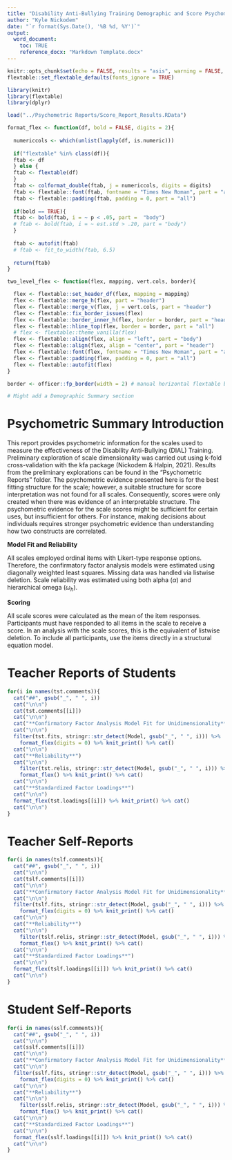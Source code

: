 ```yaml
---
title: "Disability Anti-Bullying Training Demographic and Score Psychometric Summary"
author: "Kyle Nickodem"
date: "`r format(Sys.Date(), '%B %d, %Y')`"
output: 
  word_document:
    toc: TRUE
    reference_docx: "Markdown Template.docx"
---
```


```r

knitr::opts_chunk$set(echo = FALSE, results = "asis", warning = FALSE, message = FALSE)
flextable::set_flextable_defaults(fonts_ignore = TRUE)

library(knitr)
library(flextable)
library(dplyr)

load("../Psychometric Reports/Score_Report_Results.RData")

format_flex <- function(df, bold = FALSE, digits = 2){
  
  numericcols <- which(unlist(lapply(df, is.numeric)))
  
  if("flextable" %in% class(df)){
  ftab <- df
  } else {
  ftab <- flextable(df)  
  }
  ftab <- colformat_double(ftab, j = numericcols, digits = digits)
  ftab <- flextable::font(ftab, fontname = "Times New Roman", part = "all")
  ftab <- flextable::padding(ftab, padding = 0, part = "all")
  
  if(bold == TRUE){
  ftab <- bold(ftab, i = ~ p < .05, part =  "body")
  # ftab <- bold(ftab, i = ~ est.std > .20, part = "body")
  }
  
  ftab <- autofit(ftab)
  # ftab <- fit_to_width(ftab, 6.5)
  
  return(ftab)
}

two_level_flex <- function(flex, mapping, vert.cols, border){

  flex <- flextable::set_header_df(flex, mapping = mapping)
  flex <- flextable::merge_h(flex, part = "header")
  flex <- flextable::merge_v(flex, j = vert.cols, part = "header")
  flex <- flextable::fix_border_issues(flex)
  flex <- flextable::border_inner_h(flex, border = border, part = "header")
  flex <- flextable::hline_top(flex, border = border, part = "all")
  # flex <- flextable::theme_vanilla(flex)
  flex <- flextable::align(flex, align = "left", part = "body")
  flex <- flextable::align(flex, align = "center", part = "header")
  flex <- flextable::font(flex, fontname = "Times New Roman", part = "all")
  flex <- flextable::padding(flex, padding = 0, part = "all")
  flex <- flextable::autofit(flex)
}

border <- officer::fp_border(width = 2) # manual horizontal flextable border width

# Might add a Demographic Summary section
```


# Psychometric Summary Introduction


This report provides psychometric information for the scales used to measure the effectiveness of the Disability Anti-Bullying (DIAL) Training. Preliminary exploration of scale dimensionality was carried out using k-fold cross-validation with the kfa package (Nickodem & Halpin, 2021). Results from the preliminary explorations can be found in the "Psychometric Reports" folder. The psychometric evidence presented here is for the best fitting structure for the scale; however, a suitable structure for score interpretation was not found for all scales. Consequently, scores were only created when there was evidence of an interpretable structure. The psychometric evidence for the scale scores might be sufficient for certain uses, but insufficient for others. For instance, making decisions about individuals requires stronger psychometric evidence than understanding how two constructs are correlated.

**Model Fit and Reliability**

All scales employed ordinal items with Likert-type response options. Therefore, the confirmatory factor analysis models were estimated using diagonally weighted least squares. Missing data was handled via listwise deletion. Scale reliability was estimated using both alpha ($\alpha$) and hierarchical omega ($\omega_h$).

**Scoring**

All scale scores were calculated as the mean of the item responses. Participants must have responded to all items in the scale to receive a score. In an analysis with the scale scores, this is the equivalent of listwise deletion. To include all participants, use the items directly in a structural equation model.

# Teacher Reports of Students

```r
for(i in names(tst.comments)){
  cat("##", gsub("_", " ", i))
  cat("\n\n")
  cat(tst.comments[[i]])
  cat("\n\n")
  cat("**Confirmatory Factor Analysis Model Fit for Unidimensionality**")
  cat("\n\n")
  filter(tst.fits, stringr::str_detect(Model, gsub("_", " ", i))) %>%
    format_flex(digits = 0) %>% knit_print() %>% cat()
  cat("\n\n")
  cat("**Reliability**")
  cat("\n\n")
    filter(tst.relis, stringr::str_detect(Model, gsub("_", " ", i))) %>%
    format_flex() %>% knit_print() %>% cat()
  cat("\n\n")
  cat("**Standardized Factor Loadings**")
  cat("\n\n")
  format_flex(tst.loadings[[i]]) %>% knit_print() %>% cat()
  cat("\n\n")
}
```


# Teacher Self-Reports

```r
for(i in names(tslf.comments)){
  cat("##", gsub("_", " ", i))
  cat("\n\n")
  cat(tslf.comments[[i]])
  cat("\n\n")
  cat("**Confirmatory Factor Analysis Model Fit for Unidimensionality**")
  cat("\n\n")
  filter(tslf.fits, stringr::str_detect(Model, gsub("_", " ", i))) %>%
    format_flex(digits = 0) %>% knit_print() %>% cat()
  cat("\n\n")
  cat("**Reliability**")
  cat("\n\n")
    filter(tslf.relis, stringr::str_detect(Model, gsub("_", " ", i))) %>%
    format_flex() %>% knit_print() %>% cat()
  cat("\n\n")
  cat("**Standardized Factor Loadings**")
  cat("\n\n")
  format_flex(tslf.loadings[[i]]) %>% knit_print() %>% cat()
  cat("\n\n")
}
```


# Student Self-Reports

```r
for(i in names(sslf.comments)){
  cat("##", gsub("_", " ", i))
  cat("\n\n")
  cat(sslf.comments[[i]])
  cat("\n\n")
  cat("**Confirmatory Factor Analysis Model Fit for Unidimensionality**")
  cat("\n\n")
  filter(sslf.fits, stringr::str_detect(Model, gsub("_", " ", i))) %>%
    format_flex(digits = 0) %>% knit_print() %>% cat()
  cat("\n\n")
  cat("**Reliability**")
  cat("\n\n")
    filter(sslf.relis, stringr::str_detect(Model, gsub("_", " ", i))) %>%
    format_flex() %>% knit_print() %>% cat()
  cat("\n\n")
  cat("**Standardized Factor Loadings**")
  cat("\n\n")
  format_flex(sslf.loadings[[i]]) %>% knit_print() %>% cat()
  cat("\n\n")
}
```


